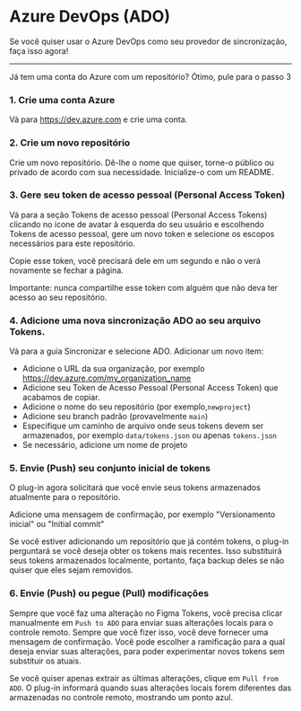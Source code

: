 # Azure DevOps (ADO)

Se você quiser usar o Azure DevOps como seu provedor de sincronização, faça isso agora!

---


<Callout emoji="💡">
  Já tem uma conta do Azure com um repositório? Ótimo, pule para o passo 3
</Callout>

### 1. Crie uma conta Azure

Vá para https://dev.azure.com e crie uma conta.

### 2. Crie um novo repositório

Crie um novo repositório. Dê-lhe o nome que quiser, torne-o público ou privado de acordo com sua necessidade. Inicialize-o com um README.

### 3. Gere seu token de acesso pessoal (Personal Access Token)

Vá para a seção Tokens de acesso pessoal (Personal Access Tokens) clicando no ícone de avatar à esquerda do seu usuário e escolhendo Tokens de acesso pessoal, gere um novo token e selecione os escopos necessários para este repositório.

Copie esse token, você precisará dele em um segundo e não o verá novamente se fechar a página.

Importante: nunca compartilhe esse token com alguém que não deva ter acesso ao seu repositório.

### 4. Adicione uma nova sincronização ADO ao seu arquivo Tokens.

Vá para a guia Sincronizar e selecione ADO. Adicionar um novo item:

- Adicione o URL da sua organização, por exemplo https://dev.azure.com/my_organization_name
- Adicione seu Token de Acesso Pessoal (Personal Access Token) que acabamos de copiar.
- Adicione o nome do seu repositório (por exemplo,`newproject`)
- Adicione seu branch padrão (provavelmente `main`)
- Especifique um caminho de arquivo onde seus tokens devem ser armazenados, por exemplo `data/tokens.json` ou apenas `tokens.json`
- Se necessário, adicione um nome de projeto

### 5. Envie (Push) seu conjunto inicial de tokens

O plug-in agora solicitará que você envie seus tokens armazenados atualmente para o repositório.

Adicione uma mensagem de confirmação, por exemplo "Versionamento inicial" ou "Initial commit"

Se você estiver adicionando um repositório que já contém tokens, o plug-in perguntará se você deseja obter os tokens mais recentes. Isso substituirá seus tokens armazenados localmente, portanto, faça backup deles se não quiser que eles sejam removidos.

### 6. Envie (Push) ou pegue (Pull) modificações

Sempre que você faz uma alteração no Figma Tokens, você precisa clicar manualmente em `Push to ADO` para enviar suas alterações locais para o controle remoto. Sempre que você fizer isso, você deve fornecer uma mensagem de confirmação. Você pode escolher a ramificação para a qual deseja enviar suas alterações, para poder experimentar novos tokens sem substituir os atuais.

Se você quiser apenas extrair as últimas alterações, clique em `Pull from ADO`. O plug-in informará quando suas alterações locais forem diferentes das armazenadas no controle remoto, mostrando um ponto azul.
